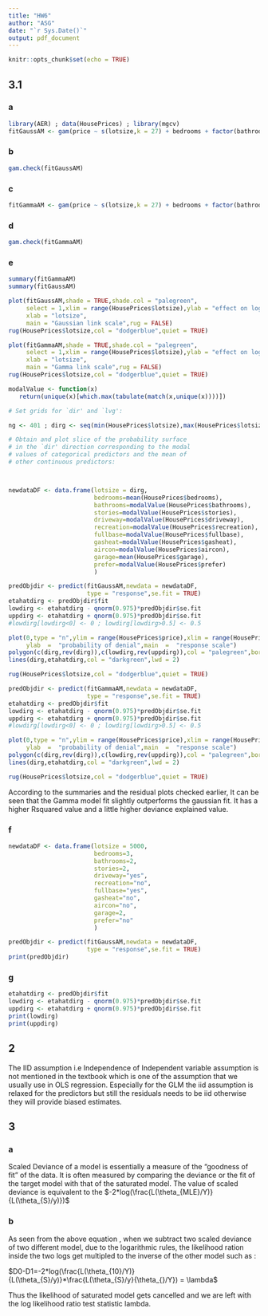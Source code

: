 ```yaml
---
title: "HW6"
author: "ASG"
date: "`r Sys.Date()`"
output: pdf_document
---
```


```r
knitr::opts_chunk$set(echo = TRUE)
```


## 3.1

### a
```r
library(AER) ; data(HousePrices) ; library(mgcv)
fitGaussAM <- gam(price ~ s(lotsize,k = 27) + bedrooms + factor(bathrooms) + factor(stories) + factor(driveway) + factor(recreation) + factor(fullbase) + factor(gasheat) + factor(aircon) + garage + factor(prefer), data = HousePrices,family = gaussian)
```

### b
```r
gam.check(fitGaussAM)
```

### c
```r
fitGammaAM <- gam(price ~ s(lotsize,k = 27) + bedrooms + factor(bathrooms) + factor(stories) + factor(driveway) + factor(recreation) + factor(fullbase) + factor(gasheat) + factor(aircon) + garage + factor(prefer), data = HousePrices,family = Gamma)

```

### d
```r
gam.check(fitGammaAM)
```
### e
```r
summary(fitGammaAM)
summary(fitGaussAM)

```

```r
plot(fitGaussAM,shade = TRUE,shade.col = "palegreen",
     select = 1,xlim = range(HousePrices$lotsize),ylab = "effect on logit(probab. of denial)",
     xlab = "lotsize",
     main = "Gaussian link scale",rug = FALSE)
rug(HousePrices$lotsize,col = "dodgerblue",quiet = TRUE)

plot(fitGammaAM,shade = TRUE,shade.col = "palegreen",
     select = 1,xlim = range(HousePrices$lotsize),ylab = "effect on logit(probab. of denial)",
     xlab = "lotsize",
     main = "Gamma link scale",rug = FALSE)
rug(HousePrices$lotsize,col = "dodgerblue",quiet = TRUE)
```

```r
modalValue <- function(x)
   return(unique(x)[which.max(tabulate(match(x,unique(x))))])

# Set grids for `dir' and `lvg':

ng <- 401 ; dirg <- seq(min(HousePrices$lotsize),max(HousePrices$lotsize),length = ng) ; lvrg <- seq(0,1,length = ng)

# Obtain and plot slice of the probability surface
# in the `dir' direction corresponding to the modal
# values of categorical predictors and the mean of 
# other continuous predictors:



newdataDF <- data.frame(lotsize = dirg,
                        bedrooms=mean(HousePrices$bedrooms),
                        bathrooms=modalValue(HousePrices$bathrooms),
                        stories=modalValue(HousePrices$stories),
                        driveway=modalValue(HousePrices$driveway),
                        recreation=modalValue(HousePrices$recreation),
                        fullbase=modalValue(HousePrices$fullbase),
                        gasheat=modalValue(HousePrices$gasheat),
                        aircon=modalValue(HousePrices$aircon),
                        garage=mean(HousePrices$garage),
                        prefer=modalValue(HousePrices$prefer)
                        )

predObjdir <- predict(fitGaussAM,newdata = newdataDF,
                      type = "response",se.fit = TRUE)
etahatdirg <- predObjdir$fit
lowdirg <- etahatdirg - qnorm(0.975)*predObjdir$se.fit
uppdirg <- etahatdirg + qnorm(0.975)*predObjdir$se.fit
#lowdirg[lowdirg<0] <- 0 ; lowdirg[lowdirg>0.5] <- 0.5

plot(0,type = "n",ylim = range(HousePrices$price),xlim = range(HousePrices$lotsize),xlab  =  "debt payments to income ratio",
     ylab  =  "probability of denial",main  =  "response scale")
polygon(c(dirg,rev(dirg)),c(lowdirg,rev(uppdirg)),col = "palegreen",border = FALSE)
lines(dirg,etahatdirg,col = "darkgreen",lwd = 2)

rug(HousePrices$lotsize,col = "dodgerblue",quiet = TRUE)

predObjdir <- predict(fitGammaAM,newdata = newdataDF,
                      type = "response",se.fit = TRUE)
etahatdirg <- predObjdir$fit
lowdirg <- etahatdirg - qnorm(0.975)*predObjdir$se.fit
uppdirg <- etahatdirg + qnorm(0.975)*predObjdir$se.fit
#lowdirg[lowdirg<0] <- 0 ; lowdirg[lowdirg>0.5] <- 0.5

plot(0,type = "n",ylim = range(HousePrices$price),xlim = range(HousePrices$lotsize),xlab  =  "debt payments to income ratio",
     ylab  =  "probability of denial",main  =  "response scale")
polygon(c(dirg,rev(dirg)),c(lowdirg,rev(uppdirg)),col = "palegreen",border = FALSE)
lines(dirg,etahatdirg,col = "darkgreen",lwd = 2)

rug(HousePrices$lotsize,col = "dodgerblue",quiet = TRUE)

```
According to the summaries and the residual plots checked earlier, It can be seen that the Gamma model fit slightly outperforms the gaussian fit. It has a higher Rsquared value and a little higher deviance explained value. 

### f
```r

newdataDF <- data.frame(lotsize = 5000,
                        bedrooms=3,
                        bathrooms=2,
                        stories=2,
                        driveway="yes",
                        recreation="no",
                        fullbase="yes",
                        gasheat="no",
                        aircon="no",
                        garage=2,
                        prefer="no"
                        )

predObjdir <- predict(fitGaussAM,newdata = newdataDF,
                      type = "response",se.fit = TRUE)
print(predObjdir)
```

### g
```r
etahatdirg <- predObjdir$fit
lowdirg <- etahatdirg - qnorm(0.975)*predObjdir$se.fit
uppdirg <- etahatdirg + qnorm(0.975)*predObjdir$se.fit
print(lowdirg)
print(uppdirg)
```

## 2
The IID assumption i.e Independence of Independent variable assumption is not mentioned in the textbook which is one of the assumption that we usually use in OLS regression. Especially for the GLM the iid assumption is relaxed for the predictors but still the residuals needs to be iid otherwise they will provide biased estimates. 

## 3

### a
Scaled Deviance of a model is essentially a measure of the "goodness of fit" of the data. It is often measured by comparing the deviance or the fit of the target model with that of the saturated model. The value of scaled deviance is equivalent to the $-2*log(\frac{L(\theta_{MLE}/Y)}{L(\theta_{S}/y)})$

### b
As seen from the above equation , when we subtract two scaled deviance of two different model, due to the logarithmic rules, the likelihood ration inside the two logs get multipled to the inverse of the other model such as :

$D0-D1=-2*log(\frac{L(\theta_{10}/Y)}{L(\theta_{S}/y)}*\frac{L(\theta_{S}/y}{\theta_{}/Y}) = \lambda$

Thus the likelihood of saturated model gets cancelled and we are left with the log likelihood ratio test statistic lambda.



